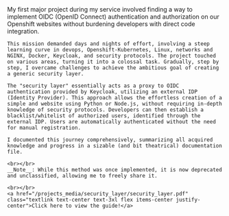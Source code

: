 

<MarkdownLayout headline="OIDC <strong>&nbspprotection&nbsp</strong> without OIDC code.">
    My first major project during my service involved finding a way to implement OIDC (OpenID Connect) authentication and authorization on our Openshift websites without burdening developers with direct code integration.

    This mission demanded days and nights of effort, involving a steep learning curve in devops, Openshift-Kubernetes, Linux, networks and NGINX, Docker, Keycloak, and security protocols. The project touched on various areas, turning it into a colossal task. Gradually, step by step, I overcame challenges to achieve the ambitious goal of creating a generic security layer.

    The "security layer" essentially acts as a proxy to OIDC authentication provided by Keycloak, utilizing an external IDP (Identity Provider). This approach allows the effortless creation of a simple and website using Python or Node.js, without requiring in-depth knowledge of security protocols. Developers can then establish a blacklist/whitelist of authorized users, identified through the external IDP. Users are automatically authenticated without the need for manual registration.

    I documented this journey comprehensively, summarizing all acquired knowledge and progress in a sizable (and bit theatrical) documentation file.

    <br></br>
    __Note__: While this method was once implemented, it is now deprecated and unclassified, allowing me to freely share it.

    <br></br>
    <a href="/projects_media/security_layer/security_layer.pdf" class="textlink text-center text-3xl flex items-center justify-center">Click here to view the guide!</a>
</MarkdownLayout>

